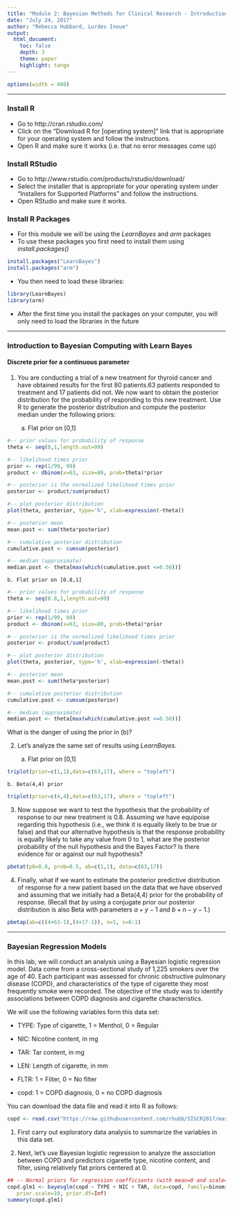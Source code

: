 ```yaml
---
title: "Module 2: Bayesian Methods for Clinical Research - Introduction"
date: "July 24, 2017"
author: "Rebecca Hubbard, Lurdes Inoue"
output:
  html_document:
    toc: false 
    depth: 3 
    theme: paper 
    highlight: tango
---
```


```r
options(width = 400)
```  

***


### Install R
- Go to http://cran.rstudio.com/
- Click on the "Download R for [operating system]" link that is appropriate for your operating system and follow the instructions.
- Open R and make sure it works (i.e. that no error messages come up)


### Install RStudio
- Go to http://www.rstudio.com/products/rstudio/download/
- Select the installer that is appropriate for your operating system under "Installers for Supported Platforms" and follow the instructions.
- Open RStudio and make sure it works.

### Install R Packages
- For this module we will be using the _LearnBayes_ and _arm_ packages
- To use these packages you first need to install them using _install.packages()_
```r
install.packages("LearnBayes")
install.packages("arm")
```
- You then need to load these libraries: 
```r
library(LearnBayes)
library(arm)
```
- After the first time you install the packages on your computer, you will only need to load the libraries in the future 

***

### Introduction to Bayesian Computing with Learn Bayes

#### Discrete prior for a continuous parameter

1. You are conducting a trial of a new treatment for thyroid cancer and have obtained results for the first 80 patients.63 patients 
responded to treatment and 17 patients did not. We now want to obtain the posterior distribution for the probability of responding
to this new treatment. Use R to generate the posterior distribution and compute the posterior median under the following priors:

    a. Flat prior on [0,1]
    
```r
#-- prior values for probability of response
theta <- seq(0,1,length.out=99)

#-- likelihood times prior
prior <- rep(1/99, 99)
product <- dbinom(x=63, size=80, prob=theta)*prior

#-- posterior is the normalized likelihood times prior
posterior <- product/sum(product)

#-- plot posterior distribution
plot(theta, posterior, type='h', xlab=expression(~theta))

#-- posterior mean
mean.post <- sum(theta*posterior)

#-- cumulative posterior distribution
cumulative.post <- cumsum(posterior)

#-- median (approximate)
median.post <- theta[max(which(cumulative.post <=0.50))]
```

    b. Flat prior on [0.8,1]
    
```r
#-- prior values for probability of response
theta <- seq(0.8,1,length.out=99)

#-- likelihood times prior
prior <- rep(1/99, 99)
product <- dbinom(x=63, size=80, prob=theta)*prior

#-- posterior is the normalized likelihood times prior
posterior <- product/sum(product)

#-- plot posterior distribution
plot(theta, posterior, type='h', xlab=expression(~theta))

#-- posterior mean
mean.post <- sum(theta*posterior)

#-- cumulative posterior distribution
cumulative.post <- cumsum(posterior)

#-- median (approximate)
median.post <- theta[max(which(cumulative.post <=0.50))]
```    

What is the danger of using the prior in (b)?    
    
2. Let's analyze the same set of results using _LearnBayes_. 

    a. Flat prior on [0,1]
    
```r
triplot(prior=c(1,1),data=c(63,17), where = "topleft")
```
    
    b. Beta(4,4) prior
    
```r
triplot(prior=c(4,4),data=c(63,17), where = "topleft")
```

3. Now suppose we want to test the hypothesis that the probability of response to our new treatment is 0.8. Assuming we have equipoise
regarding this hypothesis (i.e., we think it is equally likely to be true or false) and that our alternative hypothesis is that the
response probability is equally likely to take any value from 0 to 1, what are the posterior probability of the null hypothesis and
the Bayes Factor? Is there evidence for or against our null hypothesis?

```r
pbetat(p0=0.8, prob=0.5, ab=c(1,1), data=c(63,17))
```

4. Finally, what if we want to estimate the posterior predictive distribution of response for a new patient based on the data that we have observed and assuming that we initially 
had a Beta(4,4) prior for the probability of response. (Recall that by using a conjugate prior our posterior distribution is also Beta with parameters $a+y-1$ and $b+n-y-1$.)

```r
pbetap(ab=c((4+63-1),(4+17-1)), n=1, s=0:1)
```

***

### Bayesian Regression Models

In this lab, we will conduct an analysis using a Bayesian logistic regression model. Data come from a cross-sectional study of 1,225 smokers over the age of 40. Each participant was assessed for chronic obstructive pulmonary disease (COPD), and characteristics of the type of cigarette they most frequently smoke were recorded. The objective of the study was to identify associations between COPD diagnosis and cigarette characteristics.

We will use the following variables form this data set:

- TYPE: Type of cigarette, 1 = Menthol, 0 = Regular

- NIC: Nicotine content, in mg

- TAR: Tar content, in mg

- LEN: Length of cigarette, in mm

- FLTR: 1 = Filter, 0 = No filter

- copd: 1 = COPD diagnosis, 0 = no COPD diagnosis


You can download the data file and read it into R as follows:
```r
copd <- read.csv("https://raw.githubusercontent.com/rhubb/SISCR2017/master/data/copd.csv", header = T)
```

1. First carry out exploratory data analysis to summarize the variables in this data set.

2. Next, let's use Bayesian logistic regression to analyze the association between COPD and predictors cigarette type, nicotine content, and filter, using relatively flat priors centered at 0.

```r
## -- Normal priors for regression coefficients (with mean=0 and scale=10)
copd.glm1 <- bayesglm(copd ~ TYPE + NIC + TAR, data=copd, family=binomial, prior.mean=0, 
   prior.scale=10, prior.df=Inf)
summary(copd.glm1)
```